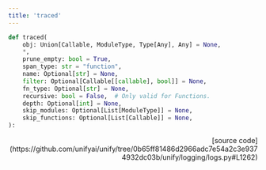 ```yaml
---
title: 'traced'
---
```


```python
def traced(
    obj: Union[Callable, ModuleType, Type[Any], Any] = None,
    *,
    prune_empty: bool = True,
    span_type: str = "function",
    name: Optional[str] = None,
    filter: Optional[Callable[[callable], bool]] = None,
    fn_type: Optional[str] = None,
    recursive: bool = False,  # Only valid for Functions.
    depth: Optional[int] = None,
    skip_modules: Optional[List[ModuleType]] = None,
    skip_functions: Optional[List[Callable]] = None,
):
```

<p align="right">[source code](https://github.com/unifyai/unify/tree/0b65ff81486d2966adc7e54a2c3e9374932dc03b/unify/logging/logs.py#L1262)</p>

